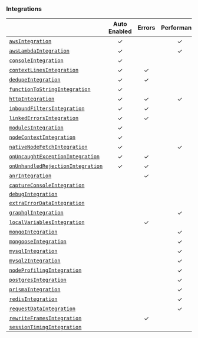 ### Integrations

|                                                           | **Auto Enabled** | **Errors** | **Performance** | **Additional Context** |
| --------------------------------------------------------- | :--------------: | :--------: | :-------------: | :--------------------: |
| [`awsIntegration`](./aws)                                 |        ✓         |            |        ✓        |                        |
| [`awsLambdaIntegration`](./awslambda)                     |        ✓         |            |        ✓        |                        |
| [`consoleIntegration`](./console)                         |        ✓         |            |                 |           ✓            |
| [`contextLinesIntegration`](./contextlines)               |        ✓         |     ✓      |                 |                        |
| [`dedupeIntegration`](./dedupe)                           |        ✓         |     ✓      |                 |                        |
| [`functionToStringIntegration`](./functiontostring)       |        ✓         |            |                 |                        |
| [`httpIntegration`](./http)                               |        ✓         |     ✓      |        ✓        |           ✓            |
| [`inboundFiltersIntegration`](./inboundfilters)           |        ✓         |     ✓      |                 |                        |
| [`linkedErrorsIntegration`](./linkederrors)               |        ✓         |     ✓      |                 |                        |
| [`modulesIntegration`](./modules)                         |        ✓         |            |                 |           ✓            |
| [`nodeContextIntegration`](./nodecontext)                 |        ✓         |            |                 |           ✓            |
| [`nativeNodeFetchIntegration`](./nodefetch)               |        ✓         |            |        ✓        |           ✓            |
| [`onUncaughtExceptionIntegration`](./onuncaughtexception) |        ✓         |     ✓      |                 |                        |
| [`onUnhandledRejectionIntegration`](./unhandledrejection) |        ✓         |     ✓      |                 |                        |
| [`anrIntegration`](./anr)                                 |                  |     ✓      |                 |                        |
| [`captureConsoleIntegration`](./captureconsole)           |                  |            |                 |           ✓            |
| [`debugIntegration`](./debug)                             |                  |            |                 |                        |
| [`extraErrorDataIntegration`](./extraerrordata)           |                  |            |                 |           ✓            |
| [`graphqlIntegration`](./graphql)                         |                  |            |        ✓        |                        |
| [`localVariablesIntegration`](./localvariables)           |                  |     ✓      |                 |                        |
| [`mongoIntegration`](./mongo)                             |                  |            |        ✓        |                        |
| [`mongooseIntegration`](./mongoose)                       |                  |            |        ✓        |                        |
| [`mysqlIntegration`](./mysql)                             |                  |            |        ✓        |                        |
| [`mysql2Integration`](./mysql2)                           |                  |            |        ✓        |                        |
| [`nodeProfilingIntegration`](./nodeprofiling)             |                  |            |        ✓        |                        |
| [`postgresIntegration`](./postgres)                       |                  |            |        ✓        |                        |
| [`prismaIntegration`](./prisma)                           |                  |            |        ✓        |                        |
| [`redisIntegration`](./redis)                             |                  |            |        ✓        |                        |
| [`requestDataIntegration`](./requestdata)                 |                  |            |        ✓        |                        |
| [`rewriteFramesIntegration`](./rewriteframes)             |                  |     ✓      |                 |                        |
| [`sessionTimingIntegration`](./sessiontiming)             |                  |            |                 |                        |
